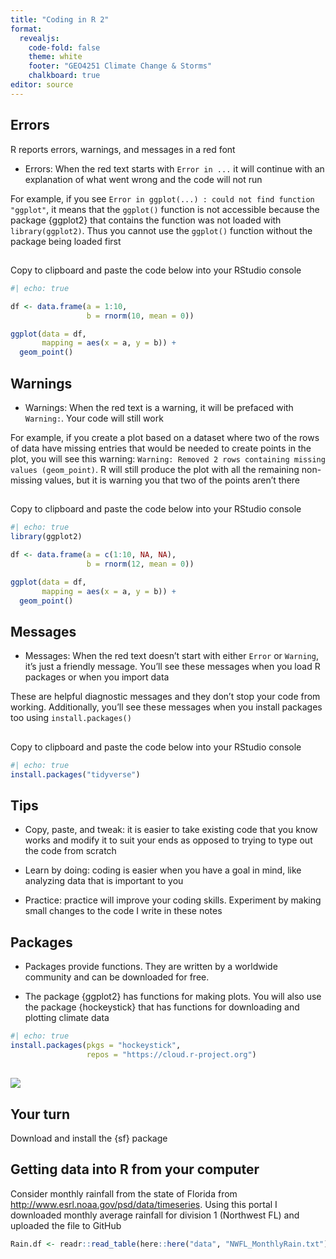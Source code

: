 ```yaml
---
title: "Coding in R 2"
format: 
  revealjs:
    code-fold: false
    theme: white
    footer: "GEO4251 Climate Change & Storms"
    chalkboard: true
editor: source
---
```


## Errors

R reports errors, warnings, and messages in a red font

-   Errors: When the red text starts with `Error in ...` it will continue with an explanation of what went wrong and the code will not run

For example, if you see `Error in ggplot(...) : could not find function "ggplot"`, it means that the `ggplot()` function is not accessible because the package {ggplot2} that contains the function was not loaded with `library(ggplot2)`. Thus you cannot use the `ggplot()` function without the package being loaded first

## 

Copy to clipboard and paste the code below into your RStudio console

```r
#| echo: true

df <- data.frame(a = 1:10, 
                 b = rnorm(10, mean = 0))

ggplot(data = df,
       mapping = aes(x = a, y = b)) +
  geom_point()
```

## Warnings

-   Warnings: When the red text is a warning, it will be prefaced with `Warning:`. Your code will still work

For example, if you create a plot based on a dataset where two of the rows of data have missing entries that would be needed to create points in the plot, you will see this warning: `Warning: Removed 2 rows containing missing values (geom_point)`. R will still produce the plot with all the remaining non-missing values, but it is warning you that two of the points aren't there

## 

Copy to clipboard and paste the code below into your RStudio console

```r
#| echo: true
library(ggplot2)

df <- data.frame(a = c(1:10, NA, NA), 
                 b = rnorm(12, mean = 0))

ggplot(data = df,
       mapping = aes(x = a, y = b)) +
  geom_point()
```

## Messages

-   Messages: When the red text doesn't start with either `Error` or `Warning`, it's just a friendly message. You'll see these messages when you load R packages or when you import data

These are helpful diagnostic messages and they don't stop your code from working. Additionally, you'll see these messages when you install packages too using `install.packages()`

## 

Copy to clipboard and paste the code below into your RStudio console

```r
#| echo: true
install.packages("tidyverse")
```

## Tips

-   Copy, paste, and tweak: it is easier to take existing code that you know works and modify it to suit your ends as opposed to trying to type out the code from scratch

-   Learn by doing: coding is easier when you have a goal in mind, like analyzing data that is important to you

-   Practice: practice will improve your coding skills. Experiment by making small changes to the code I write in these notes

## Packages

-   Packages provide functions. They are written by a worldwide community and can be downloaded for free.

-   The package {ggplot2} has functions for making plots. You will also use the package {hockeystick} that has functions for downloading and plotting climate data

```r
#| echo: true
install.packages(pkgs = "hockeystick",
                 repos = "https://cloud.r-project.org")
```

##

![](figures/install-packages.png)

## Your turn

Download and install the {sf} package

## Getting data into R from your computer

Consider monthly rainfall from the state of Florida from  <http://www.esrl.noaa.gov/psd/data/timeseries>. Using this portal I downloaded monthly average rainfall for division 1 (Northwest FL) and uploaded the file to GitHub

```r
Rain.df <- readr::read_table(here::here("data", "NWFL_MonthlyRain.txt"))
```
